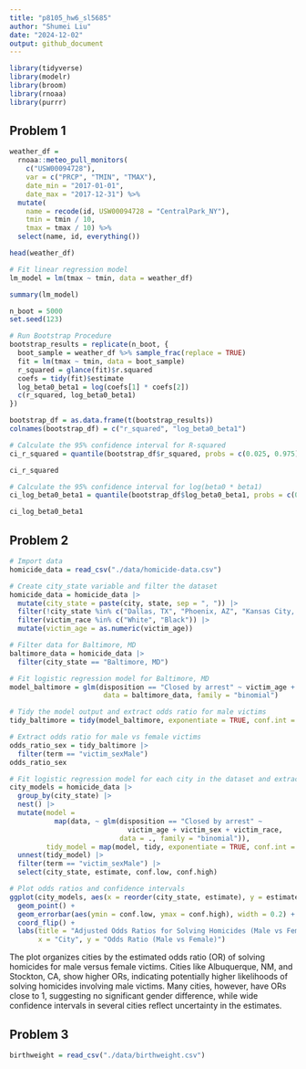 ```yaml
---
title: "p8105_hw6_sl5685"
author: "Shumei Liu"
date: "2024-12-02"
output: github_document
---
```


```r
library(tidyverse)
library(modelr)
library(broom)
library(rnoaa)
library(purrr)
```

## Problem 1

```r
weather_df = 
  rnoaa::meteo_pull_monitors(
    c("USW00094728"),
    var = c("PRCP", "TMIN", "TMAX"), 
    date_min = "2017-01-01",
    date_max = "2017-12-31") %>%
  mutate(
    name = recode(id, USW00094728 = "CentralPark_NY"),
    tmin = tmin / 10,
    tmax = tmax / 10) %>%
  select(name, id, everything())

head(weather_df)
```

```r
# Fit linear regression model
lm_model = lm(tmax ~ tmin, data = weather_df)

summary(lm_model)
```

```r
n_boot = 5000
set.seed(123)
```

```r
# Run Bootstrap Procedure
bootstrap_results = replicate(n_boot, {
  boot_sample = weather_df %>% sample_frac(replace = TRUE)
  fit = lm(tmax ~ tmin, data = boot_sample)
  r_squared = glance(fit)$r.squared
  coefs = tidy(fit)$estimate
  log_beta0_beta1 = log(coefs[1] * coefs[2])
  c(r_squared, log_beta0_beta1)
})

bootstrap_df = as.data.frame(t(bootstrap_results))
colnames(bootstrap_df) = c("r_squared", "log_beta0_beta1")
```

```r
# Calculate the 95% confidence interval for R-squared
ci_r_squared = quantile(bootstrap_df$r_squared, probs = c(0.025, 0.975))

ci_r_squared

# Calculate the 95% confidence interval for log(beta0 * beta1)
ci_log_beta0_beta1 = quantile(bootstrap_df$log_beta0_beta1, probs = c(0.025, 0.975))

ci_log_beta0_beta1
```

## Problem 2

```r
# Import data
homicide_data = read_csv("./data/homicide-data.csv")
```

```r
# Create city_state variable and filter the dataset
homicide_data = homicide_data |>
  mutate(city_state = paste(city, state, sep = ", ")) |>
  filter(!city_state %in% c("Dallas, TX", "Phoenix, AZ", "Kansas City, MO", "Tulsa, AL")) |>
  filter(victim_race %in% c("White", "Black")) |>
  mutate(victim_age = as.numeric(victim_age))
```

```r
# Filter data for Baltimore, MD
baltimore_data = homicide_data |>
  filter(city_state == "Baltimore, MD")

# Fit logistic regression model for Baltimore, MD
model_baltimore = glm(disposition == "Closed by arrest" ~ victim_age + victim_sex + victim_race, 
                       data = baltimore_data, family = "binomial")

# Tidy the model output and extract odds ratio for male victims
tidy_baltimore = tidy(model_baltimore, exponentiate = TRUE, conf.int = TRUE)

# Extract odds ratio for male vs female victims
odds_ratio_sex = tidy_baltimore |>
  filter(term == "victim_sexMale")
odds_ratio_sex
```

```r
# Fit logistic regression model for each city in the dataset and extract adjusted odds ratios
city_models = homicide_data |>
  group_by(city_state) |>
  nest() |>
  mutate(model = 
           map(data, ~ glm(disposition == "Closed by arrest" ~ 
                             victim_age + victim_sex + victim_race, 
                           data = ., family = "binomial")),
         tidy_model = map(model, tidy, exponentiate = TRUE, conf.int = TRUE)) |>
  unnest(tidy_model) |>
  filter(term == "victim_sexMale") |>
  select(city_state, estimate, conf.low, conf.high)
```

```r
# Plot odds ratios and confidence intervals
ggplot(city_models, aes(x = reorder(city_state, estimate), y = estimate)) +
  geom_point() +
  geom_errorbar(aes(ymin = conf.low, ymax = conf.high), width = 0.2) +
  coord_flip() +
  labs(title = "Adjusted Odds Ratios for Solving Homicides (Male vs Female Victims)",
       x = "City", y = "Odds Ratio (Male vs Female)")
```

The plot organizes cities by the estimated odds ratio (OR) of solving homicides for male versus female victims. Cities like Albuquerque, NM, and Stockton, CA, show higher ORs, indicating potentially higher likelihoods of solving homicides involving male victims. Many cities, however, have ORs close to 1, suggesting no significant gender difference, while wide confidence intervals in several cities reflect uncertainty in the estimates.

## Problem 3

```r
birthweight = read_csv("./data/birthweight.csv")
```

